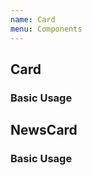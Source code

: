 ```yaml
---
name: Card
menu: Components
---
```



## Card

### Basic Usage

<Playground>
  <div style={{
    height: "300px",
    width: "400px",
  }}>
    <Card 
      tags={["react","testing"]}
      content="Simple and complete react dom testing utilities that encourage good testing practice"
      heading="react-testing-library" 
    />
  </div>
</Playground>


## NewsCard

### Basic Usage

<Playground>
  <div style={{
    height: "500px",
    width: "500px",
  }}>
    <NewsCard 
      heading="Next.js 8 is released with suspense support" 
      image="https://res.cloudinary.com/teggnet/image/upload/c_scale,f_auto,q_auto,w_600/v1548588337/esoplan_production/kzyfdwpaudkusftihy7c.png"
      tags={["react","testing"]}
    />
    </div>
</Playground>


<Playground>
  <div style={{
    height: "200px",
    width: "500px",
  }}>
    <NewsCard 
      heading="Server Renderer for React suspense is released" 
      tags={["react","suspense"]}
    />
    </div>
</Playground>

<Playground>
  <div style={{
    height: "400px",
    width: "500px",
  }}>
    <TalkCard
     heading="This is a Talk About You!" 
     image="https://res.cloudinary.com/teggnet/image/upload/c_scale,f_auto,q_auto,w_600/v1548865147/esoplan_production/ab5h8vakgjumpbwjznrd.png"
     tags={["react","personal"]}
     avatar={{
       name:"Jani Evakallio",
       image: "https://pbs.twimg.com/profile_images/1074414240088449030/fAbT29ic_400x400.jpg"
     }}
    />
    </div>
</Playground>

<Playground>
  <div style={{
    height: "400px",
    width: "600px",
  }}>
    <RepoHeroCard 
      tags={["react","testing"]}
      content="The right way to test your react apps"
      heading="react-testing-library"
      image="https://res.cloudinary.com/teggnet/image/upload/c_scale,f_auto,q_auto,w_600,h_300,e_blur:300/v1550943805/Screenshot_2019-02-23_at_11.12.47_PM.png"
    />
  </div>
</Playground>